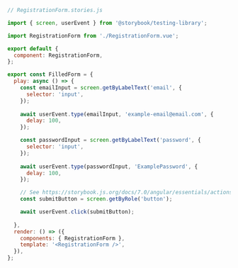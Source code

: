 ```js
// RegistrationForm.stories.js

import { screen, userEvent } from '@storybook/testing-library';

import RegistrationForm from './RegistrationForm.vue';

export default {
  component: RegistrationForm,
};

export const FilledForm = {
  play: async () => {
    const emailInput = screen.getByLabelText('email', {
      selector: 'input',
    });
   
    await userEvent.type(emailInput, 'example-email@email.com', {
      delay: 100,
    });

    const passwordInput = screen.getByLabelText('password', {
      selector: 'input',
    });
    
    await userEvent.type(passwordInput, 'ExamplePassword', {
      delay: 100,
    });

    // See https://storybook.js.org/docs/7.0/angular/essentials/actions#automatically-matching-args to learn how to setup logging in the Actions panel
    const submitButton = screen.getByRole('button');

    await userEvent.click(submitButton);
    
  },
  render: () => ({
    components: { RegistrationForm },
    template: '<RegistrationForm />',
  }),
};
```